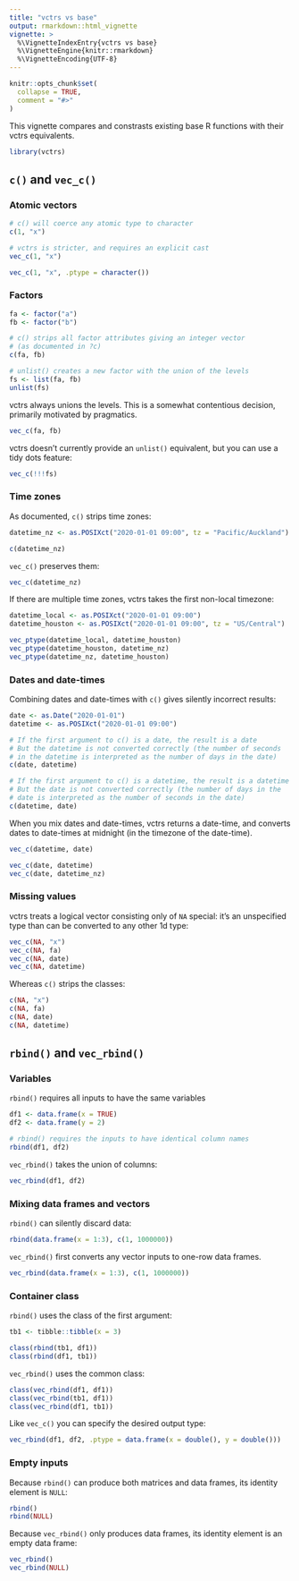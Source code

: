 ```yaml
---
title: "vctrs vs base"
output: rmarkdown::html_vignette
vignette: >
  %\VignetteIndexEntry{vctrs vs base}
  %\VignetteEngine{knitr::rmarkdown}
  %\VignetteEncoding{UTF-8}
---
```


```r
knitr::opts_chunk$set(
  collapse = TRUE,
  comment = "#>"
)
```

This vignette compares and constrasts existing base R functions with their vctrs equivalents.

```r
library(vctrs)
```

## `c()` and `vec_c()`

### Atomic vectors

```r
# c() will coerce any atomic type to character
c(1, "x")

# vctrs is stricter, and requires an explicit cast
vec_c(1, "x")

vec_c(1, "x", .ptype = character())
```

### Factors

```r
fa <- factor("a")
fb <- factor("b")

# c() strips all factor attributes giving an integer vector
# (as documented in ?c)
c(fa, fb)

# unlist() creates a new factor with the union of the levels 
fs <- list(fa, fb)
unlist(fs)
```

vctrs always unions the levels. This is a somewhat contentious decision, primarily motivated by pragmatics.

```r
vec_c(fa, fb)
```

vctrs doesn't currently provide an `unlist()` equivalent, but you can use a tidy dots feature:

```r
vec_c(!!!fs)
```

### Time zones

As documented, `c()` strips time zones:

```r
datetime_nz <- as.POSIXct("2020-01-01 09:00", tz = "Pacific/Auckland")

c(datetime_nz)
```

`vec_c()` preserves them:

```r
vec_c(datetime_nz)
```

If there are multiple time zones, vctrs takes the first non-local timezone:

```r
datetime_local <- as.POSIXct("2020-01-01 09:00")
datetime_houston <- as.POSIXct("2020-01-01 09:00", tz = "US/Central")

vec_ptype(datetime_local, datetime_houston)
vec_ptype(datetime_houston, datetime_nz)
vec_ptype(datetime_nz, datetime_houston)
```

### Dates and date-times

Combining dates and date-times with `c()` gives silently incorrect results:

```r
date <- as.Date("2020-01-01")
datetime <- as.POSIXct("2020-01-01 09:00")

# If the first argument to c() is a date, the result is a date
# But the datetime is not converted correctly (the number of seconds
# in the datetime is interpreted as the number of days in the date)
c(date, datetime)

# If the first argument to c() is a datetime, the result is a datetime
# But the date is not converted correctly (the number of days in the
# date is interpreted as the number of seconds in the date)
c(datetime, date)
```

When you mix dates and date-times, vctrs returns a date-time, and converts dates to date-times at midnight (in the timezone of the date-time).

```r
vec_c(datetime, date)

vec_c(date, datetime)
vec_c(date, datetime_nz)
```

### Missing values

vctrs treats a logical vector consisting only of `NA` special: it's an unspecified type than can be converted to any other 1d type:

```r
vec_c(NA, "x")
vec_c(NA, fa)
vec_c(NA, date)
vec_c(NA, datetime)
```

Whereas `c()` strips the classes:

```r
c(NA, "x")
c(NA, fa)
c(NA, date)
c(NA, datetime)
```

## `rbind()` and `vec_rbind()`

### Variables

`rbind()` requires all inputs to have the same variables

```r
df1 <- data.frame(x = TRUE)
df2 <- data.frame(y = 2)

# rbind() requires the inputs to have identical column names
rbind(df1, df2)
```

`vec_rbind()` takes the union of columns:

```r
vec_rbind(df1, df2)
```

### Mixing data frames and vectors

`rbind()` can silently discard data:

```r
rbind(data.frame(x = 1:3), c(1, 1000000))
```

`vec_rbind()` first converts any vector inputs to one-row data frames.

```r
vec_rbind(data.frame(x = 1:3), c(1, 1000000))
```

### Container class

`rbind()` uses the class of the first argument:

```r
tb1 <- tibble::tibble(x = 3)

class(rbind(tb1, df1))
class(rbind(df1, tb1))
```

`vec_rbind()` uses the common class:

```r
class(vec_rbind(df1, df1))
class(vec_rbind(tb1, df1))
class(vec_rbind(df1, tb1))
```

Like `vec_c()` you can specify the desired output type:

```r
vec_rbind(df1, df2, .ptype = data.frame(x = double(), y = double()))
```

### Empty inputs

Because `rbind()` can produce both matrices and data frames, its identity element is `NULL`:

```r
rbind()
rbind(NULL)
```

Because `vec_rbind()` only produces data frames, its identity element is an empty data frame:

```r
vec_rbind()
vec_rbind(NULL)
```

